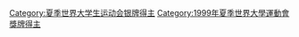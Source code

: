 [[Category:夏季世界大学生运动会银牌得主|Category:夏季世界大学生运动会银牌得主]]
[[Category:1999年夏季世界大學運動會獎牌得主|Category:1999年夏季世界大學運動會獎牌得主]]